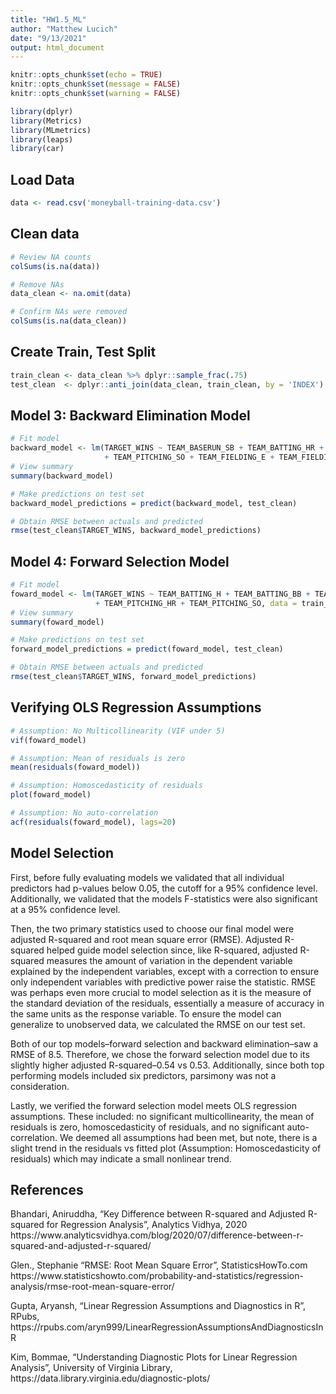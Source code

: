 ```yaml
---
title: "HW1.5_ML"
author: "Matthew Lucich"
date: "9/13/2021"
output: html_document
---
```


```r
knitr::opts_chunk$set(echo = TRUE)
knitr::opts_chunk$set(message = FALSE)
knitr::opts_chunk$set(warning = FALSE)
```


```r
library(dplyr)
library(Metrics)
library(MLmetrics)
library(leaps)
library(car)
```

## Load Data

```r
data <- read.csv('moneyball-training-data.csv')
```


## Clean data

```r

# Review NA counts
colSums(is.na(data))

# Remove NAs
data_clean <- na.omit(data) 

# Confirm NAs were removed
colSums(is.na(data_clean))

```

## Create Train, Test Split

```r

train_clean <- data_clean %>% dplyr::sample_frac(.75)
test_clean  <- dplyr::anti_join(data_clean, train_clean, by = 'INDEX')

```


## Model 3: Backward Elimination Model

```r

# Fit model
backward_model <- lm(TARGET_WINS ~ TEAM_BASERUN_SB + TEAM_BATTING_HR + TEAM_BATTING_BB + TEAM_BASERUN_SB 
                     + TEAM_PITCHING_SO + TEAM_FIELDING_E + TEAM_FIELDING_DP, data = train_clean)
# View summary
summary(backward_model)

```


```r

# Make predictions on test set
backward_model_predictions = predict(backward_model, test_clean)

# Obtain RMSE between actuals and predicted
rmse(test_clean$TARGET_WINS, backward_model_predictions)

```


## Model 4: Forward Selection Model

```r

# Fit model
foward_model <- lm(TARGET_WINS ~ TEAM_BATTING_H + TEAM_BATTING_BB + TEAM_FIELDING_E + TEAM_FIELDING_DP
                   + TEAM_PITCHING_HR + TEAM_PITCHING_SO, data = train_clean)
# View summary
summary(foward_model)

```


```r

# Make predictions on test set
forward_model_predictions = predict(foward_model, test_clean)

# Obtain RMSE between actuals and predicted
rmse(test_clean$TARGET_WINS, forward_model_predictions)

```


## Verifying OLS Regression Assumptions

```r
# Assumption: No Multicollinearity (VIF under 5)
vif(foward_model)
```

```r
# Assumption: Mean of residuals is zero
mean(residuals(foward_model))
```


```r
# Assumption: Homoscedasticity of residuals
plot(foward_model)
```


```r
# Assumption: No auto-correlation
acf(residuals(foward_model), lags=20)
```

## Model Selection

First, before fully evaluating models we validated that all individual predictors had p-values below 0.05, the cutoff for a 95% confidence level. Additionally, we validated that the models F-statistics were also significant at a 95% confidence level.

Then, the two primary statistics used to choose our final model were adjusted R-squared and root mean square error (RMSE). Adjusted R-squared helped guide model selection since, like R-squared, adjusted R-squared measures the amount of variation in the dependent variable explained by the independent variables, except with a correction to ensure only independent variables with predictive power raise the statistic. RMSE was perhaps even more crucial to model selection as it is the measure of the standard deviation of the residuals, essentially a measure of accuracy in the same units as the response variable. To ensure the model can generalize to unobserved data, we calculated the RMSE on our test set. 

Both of our top models–forward selection and backward elimination–saw a RMSE of 8.5. Therefore, we chose the forward selection model due to its slightly higher adjusted R-squared–0.54 vs 0.53. Additionally, since both top performing models included six predictors, parsimony was not a consideration.

Lastly, we verified the forward selection model meets OLS regression assumptions. These included: no significant multicollinearity, the mean of residuals is zero, homoscedasticity of residuals, and no significant auto-correlation. We deemed all assumptions had been met, but note, there is a slight trend in the residuals vs fitted plot (Assumption: Homoscedasticity of residuals) which may indicate a small nonlinear trend.


## References

Bhandari, Aniruddha, "Key Difference between R-squared and Adjusted R-squared for Regression Analysis", Analytics Vidhya, 2020 https://www.analyticsvidhya.com/blog/2020/07/difference-between-r-squared-and-adjusted-r-squared/ 

Glen., Stephanie "RMSE: Root Mean Square Error", StatisticsHowTo.com https://www.statisticshowto.com/probability-and-statistics/regression-analysis/rmse-root-mean-square-error/

Gupta, Aryansh, "Linear Regression Assumptions and Diagnostics in R", RPubs, https://rpubs.com/aryn999/LinearRegressionAssumptionsAndDiagnosticsInR 

Kim, Bommae, "Understanding Diagnostic Plots for Linear Regression Analysis", University of Virginia Library, https://data.library.virginia.edu/diagnostic-plots/ 




